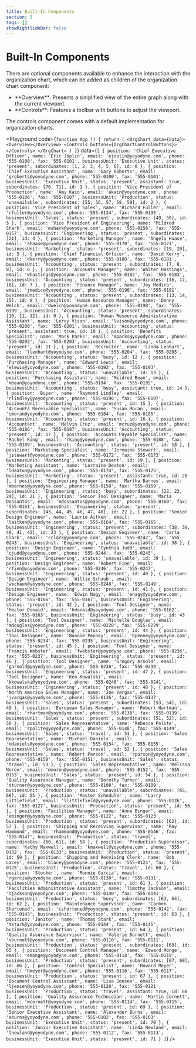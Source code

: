 ```yaml
---
title: Built-In Components
section: 8
tags: []
showRightSideBar: false
---
```


# Built-In Components

There are optional components available to enhance the interaction with the organization chart, which can be added as children of the organization chart component:
<ul className="list-disc ml-4">
    <li>**Overview**: Presents a simplified view of the entire graph along with the current viewport.</li>
    <li>**Controls**: Features a toolbar with buttons to adjust the viewport.</li>
</ul>

The controls component comes with a default implementation for organization charts.


<Playground
    code={`
    function App () {
      return (
        <OrgChart data={data}>
          <Overview></Overview>
          <Controls buttons={OrgChartControlButtons}></Controls>
        </OrgChart>
      )
    }
`}
    data={`
    [
      {
        position: 'Chief Executive Officer',
        name: 'Eric Joplin',
        email: 'ejoplin@yoyodyne.com',
        phone: '555-0100',
        fax: '555-0101',
        businessUnit: 'Executive Unit',
        status: 'present',
        subordinates: [1, 2, 3, 4, 5, 6],
        id: 0
      },
      {
        position: 'Chief Executive Assistant',
        name: 'Gary Roberts',
        email: 'groberts@yoyodyne.com',
        phone: '555-0100',
        fax: '555-0101',
        businessUnit: 'Executive Unit',
        status: 'present',
        assistant: true,
        subordinates: [70, 71],
        id: 1
      },
      {
        position: 'Vice President of Production',
        name: 'Amy Kain',
        email: 'akain@yoyodyne.com',
        phone: '555-0106',
        fax: '555-0107',
        businessUnit: 'Production',
        status: 'unavailable',
        subordinates: [55, 56, 57, 58, 59],
        id: 2
      },
      {
        position: 'Vice President of Sales',
        name: 'Richard Fuller',
        email: 'rfuller@yoyodyne.com',
        phone: '555-0134',
        fax: '555-0135',
        businessUnit: 'Sales',
        status: 'present',
        subordinates: [49, 50],
        id: 3
      },
      {
        position: 'Vice President of Engineering',
        name: 'Mildred Shark',
        email: 'mshark@yoyodyne.com',
        phone: '555-0156',
        fax: '555-0157',
        businessUnit: 'Engineering',
        status: 'present',
        subordinates: [21],
        id: 4
      },
      {
        position: 'Marketing Manager',
        name: 'Angela Haase',
        email: 'ahaase@yoyodyne.com',
        phone: '555-0170',
        fax: '555-0171',
        businessUnit: 'Marketing',
        status: 'present',
        subordinates: [19, 20],
        id: 5
      },
      {
        position: 'Chief Financial Officer',
        name: 'David Kerry',
        email: 'dkerry@yoyodyne.com',
        phone: '555-0180',
        fax: '555-0181',
        businessUnit: 'Accounting',
        status: 'present',
        subordinates: [7, 8, 9],
        id: 6
      },
      {
        position: 'Accounts Manager',
        name: 'Walter Hastings',
        email: 'whastings@yoyodyne.com',
        phone: '555-0182',
        fax: '555-0183',
        businessUnit: 'Accounting',
        status: 'present',
        subordinates: [16, 17, 18],
        id: 7
      },
      {
        position: 'Finance Manager',
        name: 'Joy Medico',
        email: 'jmedico@yoyodyne.com',
        phone: '555-0190',
        fax: '555-0191',
        businessUnit: 'Accounting',
        status: 'present',
        subordinates: [13, 14, 15],
        id: 8
      },
      {
        position: 'Human Resource Manager',
        name: 'Danny Welch',
        email: 'dwelch@yoyodyne.com',
        phone: '555-0198',
        fax: '555-0199',
        businessUnit: 'Accounting',
        status: 'present',
        subordinates: [10, 11, 12],
        id: 9
      },
      {
        position: 'Human Resource Administrative Assistant',
        name: 'Leroy Vison',
        email: 'lvison@yoyodyne.com',
        phone: '555-0200',
        fax: '555-0201',
        businessUnit: 'Accounting',
        status: 'present',
        assistant: true,
        id: 10
      },
      {
        position: 'Benefits Specialist',
        name: 'Mark Parks',
        email: 'mparks@yoyodyne.com',
        phone: '555-0202',
        fax: '555-0203',
        businessUnit: 'Accounting',
        status: 'present',
        id: 11
      },
      {
        position: 'Recruiter',
        name: 'Linda Lenhart',
        email: 'llenhart@yoyodyne.com',
        phone: '555-0204',
        fax: '555-0205',
        businessUnit: 'Accounting',
        status: 'busy',
        id: 12
      },
      {
        position: 'Purchasing Manager',
        name: 'Edward Lewis',
        email: 'elewis@yoyodyne.com',
        phone: '555-0192',
        fax: '555-0193',
        businessUnit: 'Accounting',
        status: 'unavailable',
        id: 13
      },
      {
        position: 'Purchasing Assistant',
        name: 'Mildred Bean',
        email: 'mbean@yoyodyne.com',
        phone: '555-0194',
        fax: '555-0195',
        businessUnit: 'Accounting',
        status: 'busy',
        assistant: true,
        id: 14
      },
      {
        position: 'Buyer',
        name: 'Raymond Lindley',
        email: 'rlindley@yoyodyne.com',
        phone: '555-0196',
        fax: '555-0197',
        businessUnit: 'Accounting',
        status: 'present',
        id: 15
      },
      {
        position: 'Accounts Receivable Specialist',
        name: 'Susan Moran',
        email: 'smoran@yoyodyne.com',
        phone: '555-0184',
        fax: '555-0185',
        businessUnit: 'Accounting',
        status: 'present',
        id: 16
      },
      {
        position: 'Accountant',
        name: 'Melvin Cruz',
        email: 'mcruz@yoyodyne.com',
        phone: '555-0186',
        fax: '555-0187',
        businessUnit: 'Accounting',
        status: 'present',
        id: 17
      },
      {
        position: 'Accounts Payable Specialist',
        name: 'Rachel King',
        email: 'rking@yoyodyne.com',
        phone: '555-0188',
        fax: '555-0189',
        businessUnit: 'Accounting',
        status: 'present',
        id: 18
      },
      {
        position: 'Marketing Specialist',
        name: 'Jermaine Stewart',
        email: 'jstewart@yoyodyne.com',
        phone: '555-0172',
        fax: '555-0173',
        businessUnit: 'Marketing',
        status: 'present',
        id: 19
      },
      {
        position: 'Marketing Assistant',
        name: 'Lorraine Deaton',
        email: 'ldeaton@yoyodyne.com',
        phone: '555-0174',
        fax: '555-0175',
        businessUnit: 'Marketing',
        status: 'present',
        assistant: true,
        id: 20
      },
      {
        position: 'Engineering Manager',
        name: 'Martha Barnes',
        email: 'mbarnes@yoyodyne.com',
        phone: '555-0158',
        fax: '555-0159',
        businessUnit: 'Engineering',
        status: 'busy',
        subordinates: [22, 23, 24],
        id: 21
      },
      {
        position: 'Senior Tool Designer',
        name: 'Maria Dossantos',
        email: 'mdossantos@yoyodyne.com',
        phone: '555-0160',
        fax: '555-0161',
        businessUnit: 'Engineering',
        status: 'present',
        subordinates: [43, 44, 45, 46, 47, 48],
        id: 22
      },
      {
        position: 'Senior Design Engineer',
        name: 'Laurie Aitken',
        email: 'laitken@yoyodyne.com',
        phone: '555-0164',
        fax: '555-0165',
        businessUnit: 'Engineering',
        status: 'present',
        subordinates: [38, 39, 40, 41, 42],
        id: 23
      },
      {
        position: 'Design Engineer',
        name: 'Carla Clark',
        email: 'cclark@yoyodyne.com',
        phone: '555-0242',
        fax: '555-0243',
        businessUnit: 'Engineering',
        status: 'unavailable',
        id: 38
      },
      {
        position: 'Design Engineer',
        name: 'Cynthia Judd',
        email: 'cjudd@yoyodyne.com',
        phone: '555-0244',
        fax: '555-0245',
        businessUnit: 'Engineering',
        status: 'unavailable',
        id: 39
      },
      {
        position: 'Design Engineer',
        name: 'Robert Finn',
        email: 'rfinn@yoyodyne.com',
        phone: '555-0246',
        fax: '555-0247',
        businessUnit: 'Engineering',
        status: 'present',
        id: 40
      },
      {
        position: 'Design Engineer',
        name: 'Willie Schaub',
        email: 'wschaub@yoyodyne.com',
        phone: '555-0248',
        fax: '555-0249',
        businessUnit: 'Engineering',
        status: 'present',
        id: 41
      },
      {
        position: 'Design Engineer',
        name: 'Edwin Nagy',
        email: 'enagy@yoyodyne.com',
        phone: '555-0166',
        fax: '555-0167',
        businessUnit: 'Engineering',
        status: 'present',
        id: 42
      },
      {
        position: 'Tool Designer',
        name: 'Hector Donald',
        email: 'hdonald@yoyodyne.com',
        phone: '555-0162',
        fax: '555-0163',
        businessUnit: 'Engineering',
        status: 'busy',
        id: 43
      },
      {
        position: 'Tool Designer',
        name: 'Michelle Douglas',
        email: 'mdouglas@yoyodyne.com',
        phone: '555-0228',
        fax: '555-0229',
        businessUnit: 'Engineering',
        status: 'present',
        id: 44
      },
      {
        position: 'Tool Designer',
        name: 'Bonnie Penney',
        email: 'bpenney@yoyodyne.com',
        phone: '555-0234',
        fax: '555-0235',
        businessUnit: 'Engineering',
        status: 'present',
        id: 45
      },
      {
        position: 'Tool Designer',
        name: 'Francis Webster',
        email: 'fwebster@yoyodyne.com',
        phone: '555-0236',
        fax: '555-0237',
        businessUnit: 'Engineering',
        status: 'present',
        id: 46
      },
      {
        position: 'Tool Designer',
        name: 'Gregory Arnold',
        email: 'garnold@yoyodyne.com',
        phone: '555-0238',
        fax: '555-0239',
        businessUnit: 'Engineering',
        status: 'present',
        id: 47
      },
      {
        position: 'Tool Designer',
        name: 'Ken Kowalski',
        email: 'kkowalski@yoyodyne.com',
        phone: '555-0240',
        fax: '555-0241',
        businessUnit: 'Engineering',
        status: 'present',
        id: 48
      },
      {
        position: 'North America Sales Manager',
        name: 'Joe Vargas',
        email: 'jvargas@yoyodyne.com',
        phone: '555-0136',
        fax: '555-0137',
        businessUnit: 'Sales',
        status: 'present',
        subordinates: [53, 54],
        id: 49
      },
      {
        position: 'European Sales Manager',
        name: 'Robert Hartman',
        email: 'rhartman@yoyodyne.com',
        phone: '555-0138',
        fax: '555-0139',
        businessUnit: 'Sales',
        status: 'present',
        subordinates: [51, 52],
        id: 50
      },
      {
        position: 'Sales Representative',
        name: 'Rebecca Polite',
        email: 'rpolite@yoyodyne.com',
        phone: '555-0148',
        fax: '555-0149',
        businessUnit: 'Sales',
        status: 'travel',
        id: 51
      },
      {
        position: 'Sales Representative',
        name: 'Michael Daniels',
        email: 'mdaniels@yoyodyne.com',
        phone: '555-0154',
        fax: '555-0155',
        businessUnit: 'Sales',
        status: 'travel',
        id: 52
      },
      {
        position: 'Sales Representative',
        name: 'Robert Parson',
        email: 'rparson@yoyodyne.com',
        phone: '555-0150',
        fax: '555-0151',
        businessUnit: 'Sales',
        status: 'travel',
        id: 53
      },
      {
        position: 'Sales Representative',
        name: 'Melissa Noren',
        email: 'mnoren@yoyodyne.com',
        phone: '555-0152',
        fax: '555-0153',
        businessUnit: 'Sales',
        status: 'present',
        id: 54
      },
      {
        position: 'Quality Assurance Manager',
        name: 'Dorothy Turner',
        email: 'dturner@yoyodyne.com',
        phone: '555-0108',
        fax: '555-0109',
        businessUnit: 'Production',
        status: 'unavailable',
        subordinates: [65, 66],
        id: 55
      },
      {
        position: 'Master Scheduler',
        name: 'Larry Littlefield',
        email: 'llittlefield@yoyodyne.com',
        phone: '555-0126',
        fax: '555-0127',
        businessUnit: 'Production',
        status: 'present',
        id: 56
      },
      {
        position: 'Facilities Manager',
        name: 'Anne Binger',
        email: 'abinger@yoyodyne.com',
        phone: '555-0122',
        fax: '555-0123',
        businessUnit: 'Production',
        status: 'present',
        subordinates: [62],
        id: 57
      },
      {
        position: 'Shipping and Receiving Supervisor',
        name: 'Ray Hammond',
        email: 'rhammond@yoyodyne.com',
        phone: '555-0146',
        fax: '555-0147',
        businessUnit: 'Production',
        status: 'travel',
        subordinates: [60, 61],
        id: 58
      },
      {
        position: 'Production Supervisor',
        name: 'Kathy Maxwell',
        email: 'kmaxwell@yoyodyne.com',
        phone: '555-0132',
        fax: '555-0133',
        businessUnit: 'Production',
        status: 'present',
        id: 59
      },
      {
        position: 'Shipping and Receiving Clerk',
        name: 'Bob Lacey',
        email: 'blacey@yoyodyne.com',
        phone: '555-0124',
        fax: '555-0125',
        businessUnit: 'Production',
        status: 'travel',
        id: 60
      },
      {
        position: 'Stocker',
        name: 'Ronnie Garcia',
        email: 'rgarcia@yoyodyne.com',
        phone: '555-0130',
        fax: '555-0131',
        businessUnit: 'Production',
        status: 'present',
        id: 61
      },
      {
        position: 'Facilities Administrative Assistant',
        name: 'Timothy Jackson',
        email: 'tjackson@yoyodyne.com',
        phone: '555-0140',
        fax: '555-0141',
        businessUnit: 'Production',
        status: 'busy',
        subordinates: [63, 64],
        id: 62
      },
      {
        position: 'Maintenance Supervisor',
        name: 'Carmen Shortened',
        email: 'cshortened@yoyodyne.com',
        phone: '555-0142',
        fax: '555-0143',
        businessUnit: 'Production',
        status: 'present',
        id: 63
      },
      {
        position: 'Janitor',
        name: 'Thomas Stark',
        email: 'tstark@yoyodyne.com',
        phone: '555-0144',
        fax: '555-0145',
        businessUnit: 'Production',
        status: 'present',
        id: 64
      },
      {
        position: 'Quality Assurance Supervisor',
        name: 'Valerie Burnett',
        email: 'vburnett@yoyodyne.com',
        phone: '555-0110',
        fax: '555-0111',
        businessUnit: 'Production',
        status: 'present',
        subordinates: [69],
        id: 65
      },
      {
        position: 'Document Control Manager',
        name: 'Edward Monge',
        email: 'emonge@yoyodyne.com',
        phone: '555-0118',
        fax: '555-0119',
        businessUnit: 'Production',
        status: 'present',
        subordinates: [67, 68],
        id: 66
      },
      {
        position: 'Control Specialist',
        name: 'Howard Meyer',
        email: 'hmeyer@yoyodyne.com',
        phone: '555-0116',
        fax: '555-0117',
        businessUnit: 'Production',
        status: 'present',
        id: 67
      },
      {
        position: 'Document Control Assistant',
        name: 'Lisa Jensen',
        email: 'ljensen@yoyodyne.com',
        phone: '555-0120',
        fax: '555-0121',
        businessUnit: 'Production',
        status: 'travel',
        assistant: true,
        id: 68
      },
      {
        position: 'Quality Assurance Technician',
        name: 'Martin Cornett',
        email: 'mcornett@yoyodyne.com',
        phone: '555-0114',
        fax: '555-0115',
        businessUnit: 'Production',
        status: 'present',
        id: 69
      },
      {
        position: 'Senior Executive Assistant',
        name: 'Alexander Burns',
        email: 'aburns@yoyodyne.com',
        phone: '555-0102',
        fax: '555-0103',
        businessUnit: 'Executive Unit',
        status: 'present',
        id: 70
      },
      {
        position: 'Junior Executive Assistant',
        name: 'Linda Newland',
        email: 'lnewland@yoyodyne.com',
        phone: '555-0112',
        fax: '555-0113',
        businessUnit: 'Executive Unit',
        status: 'present',
        id: 71
      }
    ]
`}
/>